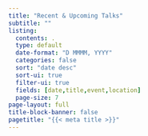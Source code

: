 ```yaml
---
title: "Recent & Upcoming Talks"
subtitle: ""
listing:
  contents: .
  type: default
  date-format: "D MMMM, YYYY"
  categories: false
  sort: "date desc"
  sort-ui: true
  filter-ui: true
  fields: [date,title,event,location]
  page-size: 7
page-layout: full
title-block-banner: false
pagetitle: "{{< meta title >}}"
---
```


